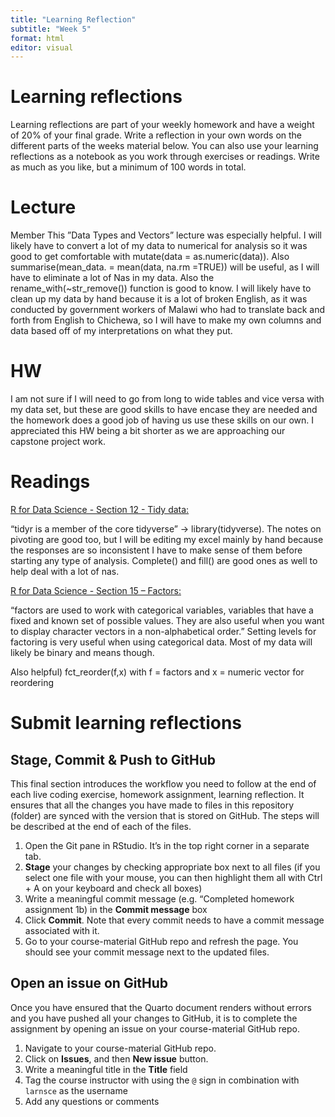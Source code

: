 ```yaml
---
title: "Learning Reflection"
subtitle: "Week 5"
format: html
editor: visual
---
```


# Learning reflections

Learning reflections are part of your weekly homework and have a weight of 20% of your final grade. Write a reflection in your own words on the different parts of the weeks material below. You can also use your learning reflections as a notebook as you work through exercises or readings. Write as much as you like, but a minimum of 100 words in total.

# **Lecture**

Member This ”Data Types and Vectors” lecture was especially helpful. I will likely have to convert a lot of my data to numerical for analysis so it was good to get comfortable with mutate(data = as.numeric(data)). Also summarise(mean_data. = mean(data, na.rm =TRUE)) will be useful, as I will have to eliminate a lot of Nas in my data. Also the rename_with(\~str_remove()) function is good to know. I will likely have to clean up my data by hand because it is a lot of broken English, as it was conducted by government workers of Malawi who had to translate back and forth from English to Chichewa, so I will have to make my own columns and data based off of my interpretations on what they put.

# **HW**

I am not sure if I will need to go from long to wide tables and vice versa with my data set, but these are good skills to have encase they are needed and the homework does a good job of having us use these skills on our own. I appreciated this HW being a bit shorter as we are approaching our capstone project work.

# **Readings**

[R for Data Science - Section 12 - Tidy data:]{.underline}

“tidyr is a member of the core tidyverse” -\> library(tidyverse). The notes on pivoting are good too, but I will be editing my excel mainly by hand because the responses are so inconsistent I have to make sense of them before starting any type of analysis. Complete() and fill() are good ones as well to help deal with a lot of nas.

[R for Data Science - Section 15 – Factors:]{.underline}

“factors are used to work with categorical variables, variables that have a fixed and known set of possible values. They are also useful when you want to display character vectors in a non-alphabetical order.” Setting levels for factoring is very useful when using categorical data. Most of my data will likely be binary and means though.

Also helpful) fct_reorder(f,x) with f = factors and x = numeric vector for reordering

# Submit learning reflections

## Stage, Commit & Push to GitHub

This final section introduces the workflow you need to follow at the end of each live coding exercise, homework assignment, learning reflection. It ensures that all the changes you have made to files in this repository (folder) are synced with the version that is stored on GitHub. The steps will be described at the end of each of the files.

1.  Open the Git pane in RStudio. It's in the top right corner in a separate tab.
2.  **Stage** your changes by checking appropriate box next to all files (if you select one file with your mouse, you can then highlight them all with Ctrl + A on your keyboard and check all boxes)
3.  Write a meaningful commit message (e.g. "Completed homework assignment 1b) in the **Commit message** box
4.  Click **Commit**. Note that every commit needs to have a commit message associated with it.
5.  Go to your course-material GitHub repo and refresh the page. You should see your commit message next to the updated files.

## Open an issue on GitHub

Once you have ensured that the Quarto document renders without errors and you have pushed all your changes to GitHub, it is to complete the assignment by opening an issue on your course-material GitHub repo.

1.  Navigate to your course-material GitHub repo.
2.  Click on **Issues**, and then **New issue** button.
3.  Write a meaningful title in the **Title** field
4.  Tag the course instructor with using the `@` sign in combination with `larnsce` as the username
5.  Add any questions or comments
